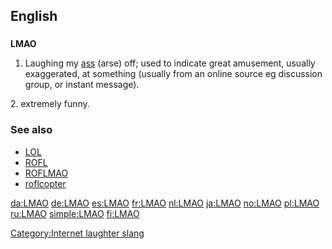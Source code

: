 ==English==

==={{initialism}}===
'''LMAO'''

# {{context|internet slang}} Laughing my [[ass]] (arse) off; used to indicate great amusement, usually exaggerated, at something (usually from an online source eg discussion group, or instant message).
2. extremely funny.

===See also===
*[[LOL]]
*[[ROFL]]
*[[ROFLMAO]]
*[[roflcopter]]

[[Category:Internet laughter slang]]

[[da:LMAO]]
[[de:LMAO]]
[[es:LMAO]]
[[fr:LMAO]]
[[nl:LMAO]]
[[ja:LMAO]]
[[no:LMAO]]
[[pl:LMAO]]
[[ru:LMAO]]
[[simple:LMAO]]
[[fi:LMAO]]